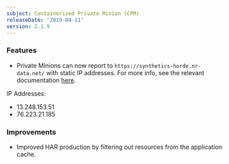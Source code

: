 ```yaml
---
subject: Containerized Private Minion (CPM)
releaseDate: '2019-04-11'
version: 2.1.9
---
```


### Features

* Private Minions can now report to `https://synthetics-horde.nr-data.net/` with static IP addresses. For more info, see the relevant documentation [here](https://docs.newrelic.com/docs/apm/new-relic-apm/getting-started/networks#synthetics-private-locations).

IP Addresses:

* 13.248.153.51
* 76.223.21.185

### Improvements

* Improved HAR production by filtering out resources from the application cache.
